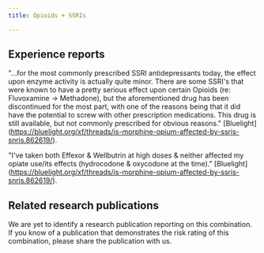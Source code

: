 ---
title: Opioids + SSRIs

---

## Experience reports

"...for the most commonly prescribed SSRI antidepressants today, the effect upon enzyme activity is actually quite minor. There are some SSRI's that were known to have a pretty serious effect upon certain Opioids (re: Fluvoxamine -> Methadone), but the aforementioned drug has been discontinued for the most part, with one of the reasons being that it did have the potential to screw with other prescription medications. This drug is still available, but not commonly prescribed for obvious reasons." [Bluelight] (https://bluelight.org/xf/threads/is-morphine-opium-affected-by-ssris-snris.862619/).

"I've taken both Effexor & Wellbutrin at high doses & neither affected my opiate use/its effects (hydrocodone & oxycodone at the time)." [Bluelight] (https://bluelight.org/xf/threads/is-morphine-opium-affected-by-ssris-snris.862619/).

## Related research publications

We are yet to identify a research publication reporting on this combination. If you know of a publication that demonstrates the risk rating of this combination, please share the publication with us.



